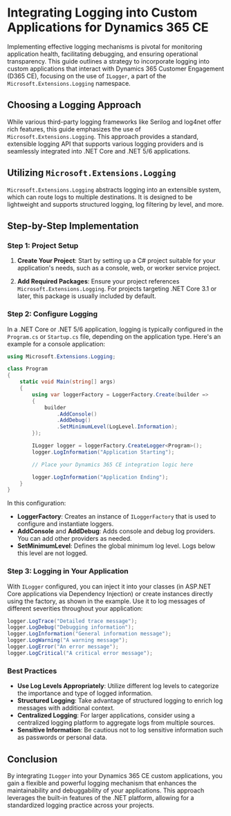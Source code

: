# Integrating Logging into Custom Applications for Dynamics 365 CE

Implementing effective logging mechanisms is pivotal for monitoring application health, facilitating debugging, and ensuring operational transparency. This guide outlines a strategy to incorporate logging into custom applications that interact with Dynamics 365 Customer Engagement (D365 CE), focusing on the use of `ILogger`, a part of the `Microsoft.Extensions.Logging` namespace.

## Choosing a Logging Approach

While various third-party logging frameworks like Serilog and log4net offer rich features, this guide emphasizes the use of `Microsoft.Extensions.Logging`. This approach provides a standard, extensible logging API that supports various logging providers and is seamlessly integrated into .NET Core and .NET 5/6 applications.

## Utilizing `Microsoft.Extensions.Logging`

`Microsoft.Extensions.Logging` abstracts logging into an extensible system, which can route logs to multiple destinations. It is designed to be lightweight and supports structured logging, log filtering by level, and more.

## Step-by-Step Implementation

### Step 1: Project Setup

1. **Create Your Project**: Start by setting up a C# project suitable for your application's needs, such as a console, web, or worker service project.

2. **Add Required Packages**: Ensure your project references `Microsoft.Extensions.Logging`. For projects targeting .NET Core 3.1 or later, this package is usually included by default.

### Step 2: Configure Logging

In a .NET Core or .NET 5/6 application, logging is typically configured in the `Program.cs` or `Startup.cs` file, depending on the application type. Here's an example for a console application:

```csharp
using Microsoft.Extensions.Logging;

class Program
{
    static void Main(string[] args)
    {
        using var loggerFactory = LoggerFactory.Create(builder =>
        {
            builder
                .AddConsole()
                .AddDebug()
                .SetMinimumLevel(LogLevel.Information);
        });

        ILogger logger = loggerFactory.CreateLogger<Program>();
        logger.LogInformation("Application Starting");

        // Place your Dynamics 365 CE integration logic here

        logger.LogInformation("Application Ending");
    }
}
```

In this configuration:

- **LoggerFactory**: Creates an instance of `ILoggerFactory` that is used to configure and instantiate loggers.
- **AddConsole** and **AddDebug**: Adds console and debug log providers. You can add other providers as needed.
- **SetMinimumLevel**: Defines the global minimum log level. Logs below this level are not logged.

### Step 3: Logging in Your Application

With `ILogger` configured, you can inject it into your classes (in ASP.NET Core applications via Dependency Injection) or create instances directly using the factory, as shown in the example. Use it to log messages of different severities throughout your application:

```csharp
logger.LogTrace("Detailed trace message");
logger.LogDebug("Debugging information");
logger.LogInformation("General information message");
logger.LogWarning("A warning message");
logger.LogError("An error message");
logger.LogCritical("A critical error message");
```

### Best Practices

- **Use Log Levels Appropriately**: Utilize different log levels to categorize the importance and type of logged information.
- **Structured Logging**: Take advantage of structured logging to enrich log messages with additional context.
- **Centralized Logging**: For larger applications, consider using a centralized logging platform to aggregate logs from multiple sources.
- **Sensitive Information**: Be cautious not to log sensitive information such as passwords or personal data.

## Conclusion

By integrating `ILogger` into your Dynamics 365 CE custom applications, you gain a flexible and powerful logging mechanism that enhances the maintainability and debuggability of your applications. This approach leverages the built-in features of the .NET platform, allowing for a standardized logging practice across your projects.